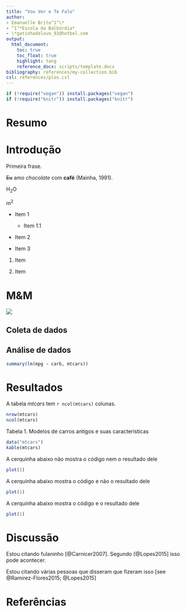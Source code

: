```yaml
---
title: "Vou Ver e Te Falo"
author: 
- Emanuelle Brito^1^\*
- ^1^*Escola da Balbúrdia*
- \*gatinhadolove_92@hotbol.com
output: 
  html_document:
    toc: true
    toc_float: true
    highlight: tang
    reference_docx: scripts/template.docx
bibliography: references/my-collection.bib
csl: references/plos.csl
---
```

```r
if (!require("vegan")) install.packages("vegan")
if (!require("knitr")) install.packages("knitr")
```


# Resumo

# Introdução

Primeira frase.

~~Eu~~ amo *chocolate* com **café** (Mainha, 1991).
<!-- Quero fazer um comentário aqui. -->

H~2~O

m^2^

- Item 1
  - Item 1.1

- Item 2

- Item 3

1. Item

2. Item

# M&M

![](figuras/meu-plot.png)

## Coleta de dados

## Análise de dados

```r
summary(lm(mpg ~ carb, mtcars))
```


# Resultados

A tabela *mtcars* tem `r ncol(mtcars)` colunas.
```r
nrow(mtcars)
ncol(mtcars)
```

Tabela 1. Modelos de carros antigos e suas características
```r
data("mtcars")
kable(mtcars)
```



A cerquinha abaixo não mostra o código nem o resultado dele

```r
plot(1)
```

A cerquinha abaixo mostra o código e não o resultado dele

```r
plot(1)
```

A cerquinha abaixo mostra o código e o resultado dele

```r
plot(1)
```


# Discussão

Estou citando fulaninho [@Carnicer2007]. Segundo [@Lopes2015] isso pode acontecer.

Estou citando várias pessoas que disseram que fizeram isso [see @Ramirez-Flores2015; @Lopes2015]

# Referências
